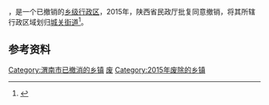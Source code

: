 '''{{PAGENAMEBASE}}'''，是{{PRC admin/fullname|61/05/27}}一个已撤销的[[乡级行政区|乡级行政区]]，2015年，陕西省民政厅批复同意撤销{{PAGENAMEBASE}}，将其所辖行政区域划归[[城关街道_(白水县)|城关街道]]<ref>{{Cite web |url=http://news.xinhuanet.com/local/2015-06/28/c_127959075.htm |title=陕西省民政厅关于陕西省乡镇行政区划调整的公告 |accessdate=2017-09-13 |archive-date=2017-09-13 |archive-url=https://web.archive.org/web/20170913183916/http://news.xinhuanet.com/local/2015-06/28/c_127959075.htm |dead-url=no }}</ref>。

== 参考资料 ==

{{reflist}}

{{陕西行政区划小作品}}
[[Category:渭南市已撤消的乡镇|Category:渭南市已撤消的乡镇]]
[[Category:白水县行政区划|废]]
[[Category:2015年废除的乡镇|Category:2015年废除的乡镇]]